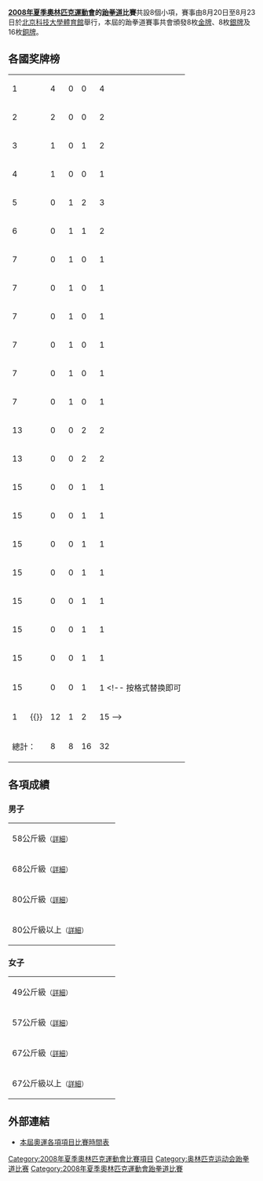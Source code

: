 {{2008年夏季奧林匹克運動會跆拳道比賽}}
<!-- 注释出：[[File:Taekwondo_2008.gif|80px]] -->

'''[[2008年夏季奧林匹克運動會|2008年夏季奧林匹克運動會]]的[[跆拳道|跆拳道]]比賽'''共設8個小項，賽事由8月20日至8月23日於[[2008年奧運會柔道館|北京科技大學體育館]]舉行，本屆的跆拳道賽事共會頒發8枚[[金牌|金牌]]、8枚[[銀牌|銀牌]]及16枚[[銅牌|銅牌]]。

== 各國奖牌榜 ==
{| {{RankedMedalTable|class=wikitable sortable}}
|-
| 1 ||align=left| {{flagIOC|KOR|2008年夏季}} || 4 || 0 || 0 || 4
|-
| 2 ||align=left| {{flagIOC|MEX|2008年夏季}} || 2 || 0 || 0 || 2
|-
| 3 ||align=left| {{flagIOC|CHN|2008年夏季}} || 1 || 0 || 1 || 2
|-
| 4 ||align=left| {{flagIOC|IRI|2008年夏季}} || 1 || 0 || 0 || 1
|-
| 5 ||align=left| {{flagIOC|USA|2008年夏季}} || 0 || 1 || 2 || 3
|-
| 6 ||align=left| {{flagIOC|TUR|2008年夏季}} || 0 || 1 || 1 || 2
|-
| 7 ||align=left| {{flagIOC|CAN|2008年夏季}} || 0 || 1 || 0 || 1
|-
| 7 ||align=left| {{flagIOC|DOM|2008年夏季}} || 0 || 1 || 0 || 1
|-
| 7 ||align=left| {{flagIOC|GRE|2008年夏季}} || 0 || 1 || 0 || 1
|-
| 7 ||align=left| {{flagIOC|ITA|2008年夏季}} || 0 || 1 || 0 || 1
|-
| 7 ||align=left| {{flagIOC|NOR|2008年夏季}} || 0 || 1 || 0 || 1
|-
| 7 ||align=left| {{flagIOC|THA|2008年夏季}} || 0 || 1 || 0 || 1
|-
| 13 ||align=left| {{flagIOC|CRO|2008年夏季}} || 0 || 0 || 2 || 2
|-
| 13 ||align=left| {{flagIOC|TPE|2008年夏季}} || 0 || 0 || 2 || 2
|-
| 15 ||align=left| {{flagIOC|AFG|2008年夏季}} || 0 || 0 || 1 || 1
|-
| 15 ||align=left| {{flagIOC|BRA|2008年夏季}} || 0 || 0 || 1 || 1
|-
| 15 ||align=left| {{flagIOC|CUB|2008年夏季}} || 0 || 0 || 1 || 1
|-
| 15 ||align=left| {{flagIOC|FRA|2008年夏季}} || 0 || 0 || 1 || 1
|-
| 15 ||align=left| {{flagIOC|GBR|2008年夏季}} || 0 || 0 || 1 || 1
|-
| 15 ||align=left| {{flagIOC|KAZ|2008年夏季}} || 0 || 0 || 1 || 1
|-
| 15 ||align=left| {{flagIOC|NGR|2008年夏季}} || 0 || 0 || 1 || 1
|-
| 15 ||align=left| {{flagIOC|VEN|2008年夏季}} || 0 || 0 || 1 || 1
<!-- 按格式替换即可
|-
| 1 ||align=left| {{}} || 12 || 1 || 2 || 15
-->
|- class="sortbottom"
!colspan=2| 總計： || 8 || 8 || 16 || 32
|}

== 各項成績 ==
=== 男子 ===
{| {{MedalistTable|type=項目|columns=1|labelwidth=180px|style=font-size:small;}}
|-
|58公斤級<small>（[[2008年夏季奧林匹克運動會跆拳道比賽—男子58公斤級|詳細]]）</small>
| {{flagIOCathlete|[[吉列尔莫·佩雷斯|吉列尔莫·-{zh-hans:佩雷斯;zh-hant:斐瑞斯}-]]|MEX|2008年夏季}}
| {{flagIOCathlete|[[尤利斯·加夫列尔·梅塞德斯|尤利斯·加夫列尔·-{zh-hans:梅塞德斯;zh-hant:麥迪西斯}-]]|DOM|2008年夏季}}
| {{flagIOCathlete|[[鲁胡拉·尼帕伊|鲁胡拉·-{zh-hans:尼帕伊;zh-hant:尼可派}-]]|AFG|2008年夏季}}<br />{{flagIOCathlete|[[朱木炎|朱木炎]]|TPE|2008年夏季}}
|-
|68公斤級<small>（[[2008年夏季奧林匹克運動會跆拳道比賽—男子68公斤級|詳細]]）</small>
| {{flagIOCathlete|[[孫泰珍|孫泰珍]]|KOR|2008年夏季}}
| {{flagIOCathlete|[[马克·洛佩斯|马克·-{zh-hans:洛佩斯;zh-hk:盧比斯;zh-tw:羅培茲;}-]]|USA|2008年夏季}}
| {{flagIOCathlete|[[宋玉麒|宋玉麒]]|TPE|2008年夏季}}<br />{{flagIOCathlete|[[塞尔韦特·塔泽居尔|塞尔韦特·-{zh-hans:塔泽居尔;zh-hant:塔茲莒爾}-]]|TUR|2008年夏季}}
|-
|80公斤級<small>（[[2008年夏季奧林匹克運動會跆拳道比賽—男子80公斤級|詳細]]）</small>
| {{flagIOCathlete|[[哈迪·萨伊|哈迪·-{zh-hans:萨伊;zh-hant:沙伊}-]]|IRI|2008年夏季}}
| {{flagIOCathlete|[[毛罗·萨尔米恩托|毛罗·-{zh-hans:萨尔米恩托;zh-hant:沙勉托}-]]|ITA|2008年夏季}}
| {{flagIOCathlete|[[史蒂文·洛佩斯|史蒂文·-{zh-hans:洛佩斯;zh-hk:盧比斯;zh-tw:羅培茲;}-]]|USA|2008年夏季}}<br />{{flagIOCathlete|[[朱国|朱国]]|CHN|2008年夏季}}
|-
|80公斤級以上<small>（[[2008年夏季奧林匹克運動會跆拳道比賽—男子80公斤級以上|詳細]]）</small>
| {{flagIOCathlete|[[车东旻|车东旻]]|KOR|2008年夏季}}
| {{flagIOCathlete|[[亚历山德罗斯·尼古拉迪斯|亚历山德罗斯·尼古拉迪斯]]|GRE|2008年夏季}}
| {{flagIOCathlete|[[阿尔曼·奇尔曼诺夫|阿尔曼·奇尔曼诺夫]]|KAZ|2008年夏季}}<br />{{flagIOCathlete|[[希卡·亚加齐埃·丘库梅里杰|希卡·亚加齐埃·丘库梅里杰]] |NGR|2008年夏季}}
|}

=== 女子 ===
{| {{MedalistTable|type=項目|columns=1|labelwidth=180px|style=font-size:small;}}
|-
|49公斤級<small>（[[2008年夏季奧林匹克運動會跆拳道比賽—女子49公斤級|詳細]]）</small>
| {{flagIOCathlete|[[吴静钰|吴静钰]]|CHN|2008年夏季}}
| {{flagIOCathlete|[[布特蕾·贝德蓬|布特蕾·-{zh-hans:贝德蓬;zh-hant:芭特蕾}-]]|THA|2008年夏季}}
| {{flagIOCathlete|[[达莉亚·孔特雷拉斯·里韦罗|达莉亚·孔特雷拉斯·-{zh-hans:里韦罗;zh-hant:莉薇蘿}-]]|VEN|2008年夏季}}<br />{{flagIOCathlete|[[戴内利斯·蒙特霍|戴内利斯·-{zh-hans:蒙特霍;zh-hant:蒙特荷}-]]|CUB|2008年夏季}}
|-
|57公斤級<small>（[[2008年夏季奧林匹克運動會跆拳道比賽—女子57公斤級|詳細]]）</small>
| {{flagIOCathlete|[[林秀貞_(跆拳道)|林秀貞]]|KOR|2008年夏季}}
| {{flagIOCathlete|[[阿齐泽·坦里库卢|阿齐泽·-{zh-hans:坦里库卢;zh-hant:唐麗庫魯}-]]|TUR|2008年夏季}}
| {{flagIOCathlete|[[馬丁娜·祖布契奇|馬丁娜·祖布契奇]]|CRO|2008年夏季}}<br />{{flagIOCathlete|[[黛安娜·洛佩斯|-{zh-hans:黛安娜·洛佩斯;zh-hk:戴安娜·盧比斯;zh-tw:黛安娜·羅培茲;}-]]|USA|2008年夏季}}
|-
|67公斤級<small>（[[2008年夏季奧林匹克運動會跆拳道比賽—女子67公斤級|詳細]]）</small>
| {{flagIOCathlete|[[黄敬善|黄敬善]]|KOR|2008年夏季}}
| {{flagIOCathlete|[[卡琳内·塞尔热里|卡琳内·-{zh-hans:塞尔热里;zh-hant:塞潔莉}-]]|CAN|2008年夏季}}
| {{flagIOCathlete|[[格拉迪丝·佩兴丝·埃庞盖|格拉迪丝·佩兴丝·-{zh-hans:埃庞盖;zh-hant:埃龐蓋}-]]|FRA|2008年夏季}}<br />{{flagIOCathlete|[[桑德拉·萨里奇|桑德拉·-{zh-hans:萨里奇;zh-hant:沙瑞奇}-]]|CRO|2008年夏季}}
|-
|67公斤級以上<small>（[[2008年夏季奧林匹克運動會跆拳道比賽—女子67公斤級以上|詳細]]）</small>
| {{flagIOCathlete|[[玛丽亚·埃斯皮诺萨|玛丽亚·埃斯皮诺萨]]|MEX|2008年夏季}}
| {{flagIOCathlete|[[尼娜·索尔海姆|尼娜·索尔海姆]]|NOR|2008年夏季}}
| {{flagIOCathlete|[[萨拉·史蒂文森|萨拉·史蒂文森]]|GBR|2008年夏季}}<br />{{flagIOCathlete|[[纳塔利娅·法拉维尼亚|纳塔利娅·法拉维尼亚]]|BRA|2008年夏季}}
|}

== 外部連結 ==
* [https://web.archive.org/web/20060819022258/http://www.beijing2008.com/11/17/column211671711.shtml 本屆奧運各項項目比賽時間表]

{{2008年夏季奧林匹克運動會項目}}
{{奥林匹克运动会跆拳道比赛}}

[[Category:2008年夏季奧林匹克運動會比賽項目|Category:2008年夏季奧林匹克運動會比賽項目]]
[[Category:奥林匹克运动会跆拳道比赛|Category:奥林匹克运动会跆拳道比赛]]
[[Category:2008年夏季奧林匹克運動會跆拳道比賽|Category:2008年夏季奧林匹克運動會跆拳道比賽]]